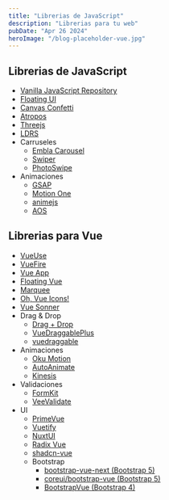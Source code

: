 ```yaml
---
title: "Librerias de JavaScript"
description: "Librerias para tu web"
pubDate: "Apr 26 2024"
heroImage: "/blog-placeholder-vue.jpg"
---
```


## Librerias de JavaScript

-   [Vanilla JavaScript Repository](https://vanillalist.top/)
-   [Floating UI](https://floating-ui.com/)
-   [Canvas Confetti](https://www.kirilv.com/canvas-confetti/)
-   [Atropos](https://atroposjs.com/)
-   [Threejs](https://threejs.org/)
-   [LDRS](https://uiball.com/ldrs/)
-   Carruseles
    -   [Embla Carousel](https://www.embla-carousel.com/)
    -   [Swiper](https://swiperjs.com/element)
    -   [PhotoSwipe](https://photoswipe.com/getting-started)
-   Animaciones
    -   [GSAP](https://gsap.com/)
    -   [Motion One](https://motion.dev/)
    -   [animejs](https://animejs.com/)
    -   [AOS](https://michalsnik.github.io/aos/?ref=vanillalist)

## Librerias para Vue

-   [VueUse](https://vueuse.org/)
-   [VueFire](https://vuefire.vuejs.org/)
-   [Vue App](https://leecason.github.io/vue-rough-notation/)
-   [Floating Vue](https://floating-vue.starpad.dev/)
-   [Marquee](https://vue3-marquee-component.vercel.app/)
-   [Oh, Vue Icons!](https://oh-vue-icons.js.org/)
-   [Vue Sonner](https://vue-sonner.vercel.app/)
-   Drag & Drop
    -   [Drag + Drop](https://drag-and-drop.formkit.com/)
    -   [VueDraggablePlus](https://alfred-skyblue.github.io/vue-draggable-plus/en/)
    -   [vuedraggable](https://sortablejs.github.io/vue.draggable.next/#/simple)
-   Animaciones
    -   [Oku Motion](https://motion.oku-ui.com/)
    -   [AutoAnimate](https://auto-animate.formkit.com/#usage-vue)
    -   [Kinesis](https://www.aminerman.com/kinesis/#/)
-   Validaciones
    -   [FormKit](https://formkit.com/)
    -   [VeeValidate](https://vee-validate.logaretm.com/v4/)
-   UI
    -   [PrimeVue](https://primevue.org/)
    -   [Vuetify](https://vuetifyjs.com/en/)
    -   [NuxtUI](https://ui.nuxt.com/)
    -   [Radix Vue](https://www.radix-vue.com/)
    -   [shadcn-vue](https://www.shadcn-vue.com/)
    -   Bootstrap
        -   [bootstrap-vue-next (Bootstrap 5)](https://bootstrap-vue-next.github.io/bootstrap-vue-next/)
        -   [coreui/bootstrap-vue (Bootstrap 5)](https://coreui.io/bootstrap-vue/getting-started/introduction.html)
        -   [BootstrapVue (Bootstrap 4)](https://bootstrap-vue.org/)

